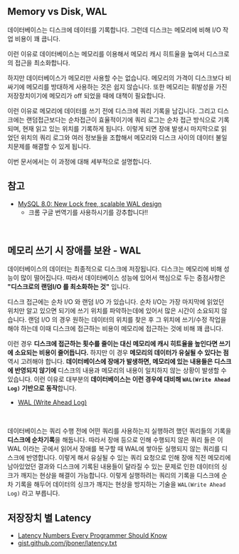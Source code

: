 ## Memory vs Disk, WAL
데이터베이스는 디스크에 데이터를 기록합니다. 그런데 디스크는 메모리에 비해 I/O 작업 비용이 꽤 큽니다.<br/>

이런 이유로 데이터베이스는 메모리를 이용해서 메모리 캐시 히트율을 높여서 디스크로의 접근을 최소화합니다.<br/>

하지만 데이터베이스가 메모리만 사용할 수는 없습니다. 메모리의 가격이 디스크보다 비싸기에 메모리를 방대하게 사용하는 것은 쉽지 않습니다. 또한 메모리는 휘발성을 가진 저장장치이기에 메모리가 off 되었을 때에 대책이 필요합니다.<br/>

이런 이유로 메모리에 데이터를 쓰기 전에 디스크에 쿼리 기록을 남깁니다. 그리고 디스크에는 랜덤접근보다는 순차접근이 효율적이기에 쿼리 로그는 순차 접근 방식으로 기록되며, 현재 읽고 있는 위치를 기록하게 됩니다. 이렇게 되면 장애 발생시 마지막으로 읽었던 위치의 쿼리 로그와 여러 정보들을 조합해서 메모리와 디스크 사이의 데이터 불일치문제를 해결할 수 있게 됩니다.<br/>

이번 문서에서는 이 과정에 대해 세부적으로 설명합니다.<br/>



## 참고

- [MySQL 8.0: New Lock free, scalable WAL design](https://dev.mysql.com/blog-archive/mysql-8-0-new-lock-free-scalable-wal-design/)
  - 크롬 구글 번역기를 사용하시기를 강추합니다!!

<br/>



## 메모리 쓰기 시 장애를 보완 - WAL

데이터베이스의 데이터는 최종적으로 디스크에 저장됩니다. 디스크는 메모리에 비해 성능이 많이 떨어집니다. 따라서 데이터베이스 성능에 있어서 핵심으로 두는 중점사항은 **"디스크로의 랜덤I/O 를 최소화하는 것"** 입니다.<br/>

디스크 접근에는 순차 I/O 와 랜덤 I/O 가 있습니다. 순차 I/O는 가장 마지막에 읽었던 위치만 알고 있으면 되기에 쓰기 위치를 파악하는데에 있어서 많은 시간이 소요되지 않습니다. 랜덤 I/O 의 경우 원하는 데이터의 위치를 찾은 후 그 위치에 쓰기/수정 작업을 해야 하는데 이때 디스크에 접근하는 비용이 메모리에 접근하는 것에 비해 꽤 큽니다.<br/>

이런 경우 **디스크에 접근하는 횟수를 줄이는 대신 메모리에 캐시 히트율을 높인다면 쓰기에 소요되는 비용이 줄어듭니다.** 하지만 이 경우 **메모리의 데이터가 유실될 수 있다는 점** 역시 고려해야 합니다. **데이터베이스에 장애가 발생하면, 메모리에 있는 내용들은 디스크에 반영되지 않기에** 디스크의 내용과 메모리의 내용이 일치하지 않는 상황이 발생할 수 있습니다. 이런 이유로 대부분의 **데이터베이스는 이런 경우에 대비해 `WAL(Write Ahead Log)` 기반으로 동작**합니다.<br/>



- [WAL (Write Ahead Log)](https://ko.wikipedia.org/wiki/%EB%A1%9C%EA%B7%B8_%EC%84%A0%ED%96%89_%EA%B8%B0%EC%9E%85)

<br/>



데이터베이스는 쿼리 수행 전에 어떤 쿼리를 사용하는지 실행하려 했던 쿼리들의 기록을 **디스크에 순차기록**을 해둡니다. 따라서 장애 등으로 인해 수행되지 않은 쿼리 들은 이 WAL 이라는 곳에서 읽어서 장애를 복구할 때 WAL에 쌓아둔 실행되지 않는 쿼리를 디스크에 반영합니다. 이렇게 해서 유실될 수 있는 쿼리 요청으로 인해 장애 직전 메모리에 남아있었던 결과와 디스크에 기록된 내용들이 달라질 수 있는 문제로 인한 데이터의 싱크가 깨지는 현상을 해결이 가능합니다. 이렇게 실행하려는 쿼리의 기록을 디스크에 순차 기록을 해두어 데이터의 싱크가 깨지는 현상을 방지하는 기술을 `WAL(Write Ahead Log)` 라고 부릅니다. <br/>



## 저장장치 별 Latency

- [Latency Numbers Every Programmer Should Know](https://colin-scott.github.io/personal_website/research/interactive_latency.html)
- [gist.github.com/jboner/latency.txt](https://gist.github.com/jboner/2841832)

<br/>